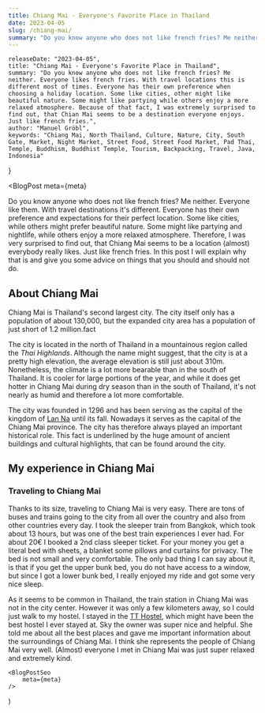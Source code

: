 ```yaml
---
title: Chiang Mai - Everyone's Favorite Place in Thailand
date: 2023-04-05
slug: /chiang-mai/
summary: "Do you know anyone who does not like french fries? Me neither. Everyone likes french fries. With travel locations this is different most of times. Everyone has their own preference when choosing a holiday location. Some like cities, other might like beautiful nature. Some might like partying while others enjoy a more relaxed atmosphere. Because of that fact, I was extremely surprised to find out, that Chian Mai seems to be a destination everyone enjoys. Just like french fries."
---
```



    releaseDate: "2023-04-05",
    title: "Chiang Mai - Everyone's Favorite Place in Thailand",
    summary: "Do you know anyone who does not like french fries? Me neither. Everyone likes french fries. With travel locations this is different most of times. Everyone has their own preference when choosing a holiday location. Some like cities, other might like beautiful nature. Some might like partying while others enjoy a more relaxed atmosphere. Because of that fact, I was extremely surprised to find out, that Chian Mai seems to be a destination everyone enjoys. Just like french fries.",
    author: "Manuel Gröbl",
    keywords: "Chiang Mai, North Thailand, Culture, Nature, City, South Gate, Market, Night Market, Street Food, Street Food Market, Pad Thai, Temple, Buddhism, Buddhist Temple, Tourism, Backpacking, Travel, Java, Indonesia"
}

<BlogPost 
    meta={meta}
>

Do you know anyone who does not like french fries? Me neither. Everyone like them. With travel destinations it's different. Everyone has their own preference and expectations for their perfect location. Some like cities, while others might prefer beautiful nature. Some might like partying and nightlife, while others enjoy a more relaxed atmosphere. Therefore, I was very surprised to find out, that Chiang Mai seems to be a location (almost) everybody really likes. Just like french fries. In this post I will explain why that is and give you some advice on things that you should and should not do.

## About Chiang Mai

Chiang Mai is Thailand's second largest city. The city itself only has a population of about 130,000, but the expanded city area has a population of just short of 1.2 million.fact

The city is located in the north of Thailand in a mountainous region called the *Thai Highlands*. Although the name might suggest, that the city is at a pretty high elevation, the average elevation is still just about 310m. Nonetheless, the climate is a lot more bearable than in the south of Thailand. It is cooler for large portions of the year, and while it does get hotter in Chiang Mai during dry season than in the south of Thailand, it's not nearly as humid and therefore a lot more comfortable.

The city was founded in 1296 and has been serving as the capital of the kingdom of [Lan Na](https://en.wikipedia.org/wiki/Lan_Na) until its fall. Nowadays it serves as the capital of the Chiang Mai province. The city has therefore always played an important historical role. This fact is underlined by the huge amount of ancient buildings and cultural highlights, that can be found around the city.

## My experience in Chiang Mai

### Traveling to Chiang Mai

Thanks to its size, traveling to Chiang Mai is very easy. There are tons of buses and trains going to the city from all over the country and also from other countries every day. I took the sleeper train from Bangkok, which took about 13 hours, but was one of the best train experiences I ever had. For about 20€ I booked a 2nd class sleeper ticket. For your money you get a literal bed with sheets, a blanket some pillows and curtains for privacy. The bed is not small and very comfortable. The only bad thing I can say about it, is that if you get the upper bunk bed, you do not have access to a window, but since I got a lower bunk bed, I really enjoyed my ride and got some very nice sleep.

As it seems to be common in Thailand, the train station in Chiang Mai was not in the city center. However it was only a few kilometers away, so I could just walk to my hostel. I stayed in the [TT Hostel](https://www.booking.com/Share-jELtwV), which might have been the best hostel I ever stayed at. Sky the owner was super nice and helpful. She told me about all the best places and gave me important information about the surroundings of Chiang Mai. I think she represents the people of Chiang Mai very well. (Almost) everyone I met in Chiang Mai was just super relaxed and extremely kind.

   
</BlogPost>

    <BlogPostSeo 
        meta={meta}
    />
)